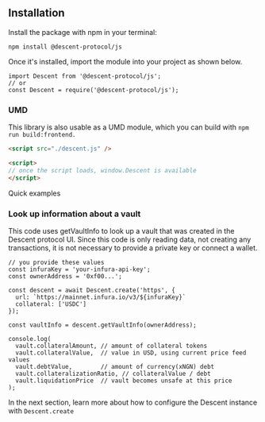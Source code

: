 ## Installation

Install the package with npm in your terminal:
```tsx
npm install @descent-protocol/js
```
Once it's installed, import the module into your project as shown below.
```tsx
import Descent from '@descent-protocol/js';
// or
const Descent = require('@descent-protocol/js');
```

### UMD
This library is also usable as a UMD module, which you can build with `npm run build:frontend.`
```html
<script src="./descent.js" />

<script>
// once the script loads, window.Descent is available
</script>
```

Quick examples

### Look up information about a vault

This code uses getVaultInfo to look up a vault that was created in the Descent protocol UI. Since this code is only reading data, not creating any transactions, it is not necessary to provide a private key or connect a wallet.
``` tsx
// you provide these values
const infuraKey = 'your-infura-api-key';
const ownerAddress = '0xf00...';

const descent = await Descent.create('https', {
  url: `https://mainnet.infura.io/v3/${infuraKey}`
  collateral: ['USDC']
});

const vaultInfo = descent.getVaultInfo(ownerAddress);
```

``` tsx
console.log(
  vault.collateralAmount, // amount of collateral tokens
  vault.collateralValue,  // value in USD, using current price feed values
  vault.debtValue,        // amount of currency(xNGN) debt
  vault.collateralizationRatio, // collateralValue / debt
  vault.liquidationPrice  // vault becomes unsafe at this price
);
```
In the next section, learn more about how to configure the Descent instance with `Descent.create`